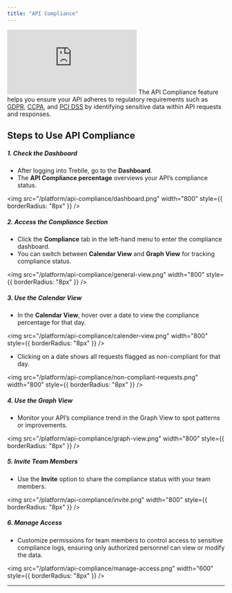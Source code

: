 ```yaml
---
title: "API Compliance"
---
```


<iframe class="w-full aspect-[16/9]" src="https://www.youtube.com/embed/D6bdO84P458?si=mmSm1nccXdjaePTt" title="YouTube video player" frameborder="0" allow="accelerometer; autoplay; clipboard-write; encrypted-media; gyroscope; picture-in-picture; web-share" referrerpolicy="strict-origin-when-cross-origin" allowfullscreen></iframe>
The API Compliance feature helps you ensure your API adheres to regulatory requirements such as <a href="https://gdpr-info.eu/" target="_blank" rel="noopener noreferrer"> GDPR</a>, <a href="https://doca.gov.in/ccpa/" target="_blank" rel="noopener noreferrer"> CCPA</a>, and <a href="https://www.pcisecuritystandards.org/" target="_blank" rel="noopener noreferrer"> PCI DSS</a> by identifying sensitive data within API requests and responses.

## Steps to Use API Compliance

##### 1. Check the Dashboard

- After logging into Treblle, go to the **Dashboard**.
- The **API Compliance percentage** overviews your API’s compliance status.

<img
  src="/platform/api-compliance/dashboard.png"
  width="800"
  style={{ borderRadius: "8px" }}
/>

##### 2. Access the Compliance Section

- Click the **Compliance** tab in the left-hand menu to enter the compliance dashboard.
- You can switch between **Calendar View** and **Graph View** for tracking compliance status.

<img
  src="/platform/api-compliance/general-view.png"
  width="800"
  style={{ borderRadius: "8px" }}
/>

##### 3. Use the Calendar View

- In the **Calendar View**, hover over a date to view the compliance percentage for that day.

<img
  src="/platform/api-compliance/calender-view.png"
  width="800"
  style={{ borderRadius: "8px" }}
/>

- Clicking on a date shows all requests flagged as non-compliant for that day.

<img
  src="/platform/api-compliance/non-compliant-requests.png"
  width="800"
  style={{ borderRadius: "8px" }}
/>

##### 4. Use the Graph View

- Monitor your API’s compliance trend in the Graph View to spot patterns or improvements.

<img
  src="/platform/api-compliance/graph-view.png"
  width="800"
  style={{ borderRadius: "8px" }}
/>

##### 5. Invite Team Members

- Use the **Invite** option to share the compliance status with your team members.

<img
  src="/platform/api-compliance/invite.png"
  width="800"
  style={{ borderRadius: "8px" }}
/>

##### 6. Manage Access

- Customize permissions for team members to control access to sensitive compliance logs, ensuring only authorized personnel can view or modify the data.

<img
  src="/platform/api-compliance/manage-access.png"
  width="600"
  style={{ borderRadius: "8px" }}
/>

---
